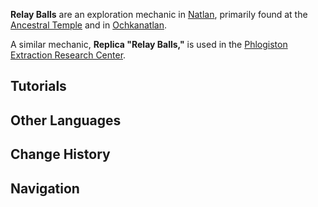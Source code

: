 {{Terminology Infobox
|image  = Relay Ball.png
|type   = Exploration
|region = Natlan
}}
'''Relay Balls''' are an exploration mechanic in [[Natlan]], primarily found at the [[Ancestral Temple]] and in [[Ochkanatlan]].

A similar mechanic, '''Replica "Relay Balls,"''' is used in the [[Phlogiston Extraction Research Center]].

==Tutorials==
{{Tutorial|"Relay Balls"; "Ball Path Converters"; Replica "Relay Balls"?}}

==Other Languages==
{{Other Languages
|en       = Relay Ball
|zhs      = 「传接球」
|zhs_rm   = "Chuánjiē-qiú"
|zht      = 「傳接球」
|zht_rm   = "Chuánjiē-qiú"
|zh_tl    = 
|ja       = 「リレーボール」
|ja_rm    = "Riree Booru"
|ko       = 「캐치볼 공」
|ko_tl    = 
|es       = Orbe de transmisión
|es_tl    = Transmission Orb
|fr       = Balle de relais
|fr_tl    = Relay Ball
|ru       = Сфера передачи
|ru_tl    = 
|th       = "บอลส่งผ่าน"
|th_rm    = 
|th_tl    = 
|vi       = Bóng Chuyển Tiếp
|vi_tl    = 
|de       = Übertragungsball
|de_tl    = 
|id       = Relay Ball
|pt       = Bola Relé
|pt_tl    = 
|tr       = Aktarım Topu
|tr_tl    = 
|it       = Sfera trasmittente
|it_tl    = 
}}

==Change History==
{{Change History|5.0}}

==Navigation==
{{Exploration Navbox|Natlan}}